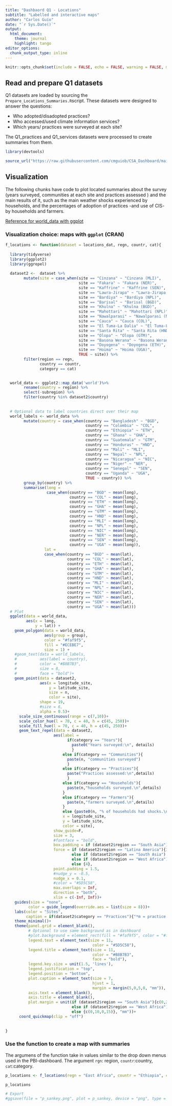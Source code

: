 ```yaml
---
title: "Dashbaord Q1 - Locations"
subtitle: "Labelled and interactive maps"
author: "Carlos Guío"
date: "`r Sys.Date()`"
output:
  html_document:
    theme: journal
    highlight: tango
editor_options: 
  chunk_output_type: inline
---
```


```r

knitr::opts_chunk$set(include = FALSE, echo = FALSE, warning = FALSE, message = FALSE, fig.align="center", fig.showtext = TRUE, fig.retina = 1, dpi = 300, out.width = "90%")


```


## Read and prepare Q1 datasets

Q1 datasets are loaded by sourcing the `Prepare_Locations_Summaries.R`script. These datasets were designed to answer the questions:

* Who adopted/disadopted practices?
* Who accessed/used climate information services?
* Which years/ practices were surveyed at each site?

The Q1_practices and Q1_services datasets were processed to create summaries from them.


```r
library(devtools)

source_url("https://raw.githubusercontent.com/cmguiob/CSA_Dashboard/main/R/Prepare_Locations_Summaries.R")

```

## Visualization

The following chunks have code to plot  located summaries about the survey (years surveyed, communities at each site and practices assessed ) and the main results of it, such as the main weather shocks experienced by households, and the percentages of adoption of practices -and use of CIS- by households and farmers. 


[Reference for world_data with ggplot](https://ggplot2.tidyverse.org/reference/map_data.html)

### Visualization choice: maps with `ggplot` (CRAN)

```r

f_locations <- function(dataset = locations_dat, regn, countr, cat){
  
  library(tidyverse)
  library(ggplot2)
  library(ggrepel)
  
  dataset2 <-  dataset %>%
        mutate(site = case_when(site == "Cinzana" ~ "Cinzana (MLI)",
                                site == "Fakara" ~ "Fakara (NER)",
                                site == "Kaffrine" ~ "Kaffrine (SEN)",
                                site == "Lawra-Jirapa" ~ "Lawra-Jirapa (GHA)",
                                site == "Bardiya" ~ "Bardiya (NPL)",
                                site == "Barisal" ~ "Barisal (BGD)",
                                site == "Khulna" ~ "Khulna (BGD)",
                                site == "Mahottari" ~ "Mahottari (NPL)",
                                site == "Nawalparasi" ~ "Nawalparasi (NPL)",
                                site == "Cauca" ~ "Cauca (COL)",
                                site == "El Tuma-La Dalia" ~ "El Tuma-La Dalia (NIC)",
                                site == "Santa Rita" ~ "Santa Rita (HND)",
                                site == "Olopa" ~ "Olopa (GTM)",
                                site == "Basona Werana" ~ "Basona Werana (ETH)",
                                site == "Doyogena" ~ "Doyogena (ETH)",
                                site == "Hoima" ~ "Hoima (UGA)",
                                TRUE ~ site)) %>%
        filter(region == regn,
               country == countr,
               category == cat)
        

  world_data <- ggplot2::map_data('world')%>%
        rename(country = region) %>%
        select(-subregion) %>%
        filter(country %in% dataset2$country)
  
  
  # Optional data to label countries direct over their map
  world_labels <- world_data %>%
        mutate(country = case_when(country == "Bangladesh" ~ "BGD",
                                   country == "Colombia" ~ "COL",
                                   country == "Ethiopia" ~ "ETH",
                                   country == "Ghana" ~ "GHA",
                                   country == "Guatemala" ~ "GTM",
                                   country == "Honduras" ~ "HND",
                                   country == "Mali" ~ "MLI",
                                   country == "Nepal" ~ "NPL",
                                   country == "Nicaragua" ~ "NIC",
                                   country == "Niger" ~ "NER",
                                   country == "Senegal" ~ "SEN",
                                   country == "Uganda" ~ "UGA",
                                   TRUE ~ country)) %>%
        group_by(country) %>%
        summarise(long = 
                  case_when(country == "BGD" ~ mean(long),
                            country == "COL" ~ mean(long),
                            country == "ETH" ~ mean(long),
                            country == "GHA" ~ mean(long),
                            country == "GTM" ~ mean(long),
                            country == "HND" ~ mean(long),
                            country == "MLI" ~ mean(long),
                            country == "NPL" ~ mean(long),
                            country == "NIC" ~ mean(long),
                            country == "NER" ~ mean(long),
                            country == "SEN" ~ mean(long),
                            country == "UGA" ~ mean(long)), 
                 lat = 
                 case_when(country == "BGD" ~ mean(lat),
                           country == "COL" ~ mean(lat),
                           country == "ETH" ~ mean(lat),
                           country == "GHA" ~ mean(lat),
                           country == "GTM" ~ mean(lat),
                           country == "HND" ~ mean(lat),
                           country == "MLI" ~ mean(lat),
                           country == "NPL" ~ mean(lat),
                           country == "NIC" ~ mean(lat),
                           country == "NER" ~ mean(lat),
                           country == "SEN" ~ mean(lat),
                           country == "UGA" ~ mean(lat)))
  # Plot
  ggplot(data = world_data,
         aes(x = long, 
             y = lat)) +
    geom_polygon(data = world_data,
                 aes(group = group),
                 color = "#faf9f5", 
                 fill = "#ECEBE7", 
                 size = 1) +
    #geom_text(data = world_labels, 
    #          aes(label = country),
    #          color = "#B8B7B3",
    #          size = 8,
    #          face = "bold")+
    geom_point(data = dataset2,
               aes(x = longitude_site, 
                   y = latitude_site, 
                   size = n,
                   color = site),
               shape = 19,
               #size = 6,
               alpha = 0.5)+
      scale_size_continuous(range = c(7,10))+
      scale_color_hue(l = 70, c = 40, h = c(45, 250))+
      scale_fill_hue(l = 70, c = 40, h = c(45, 250))+
      geom_text_repel(data = dataset2,
                     aes(label = 
                           if(category == "Years"){
                             paste0("Years surveyed:\n", details)
                             } 
                         else if(category == "Communities"){
                           paste(n, "communities surveyed")
                           }
                         else if(category == "Practices"){
                           paste("Practices assessed:\n",details)
                           }
                         else if(category == "Households"){
                           paste(n,"households surveyed.\n",details)
                         }
                         else if(category == "Farmers"){
                           paste(n,"farmers surveyed.\n",details)
                         }
                         else {paste0(n, "% of households had shocks.\n From them:\n",details)},
                         x = longitude_site, 
                         y = latitude_site,
                         color = site),
                     show_guide=F,
                     size = 3,
                     #fontface = "bold",
                     box.padding = if (dataset2$region == "South Asia"){2.5} else {3.5},
                     force = if (dataset2$region == "Latina America"){3.5} 
                             else if (dataset2$region == "South Asia") {4}
                             else if (dataset2$region == "West Africa") {3}
                             else {4},
                     point.padding = 1.5,
                     #nudge_y = -0.5,
                     nudge_x = 0.1,
                     #color = "#5D5C58",
                     max.overlaps = Inf,
                     direction = "both",
                     xlim = c(-Inf, Inf))+
    guides(size = "none",
          color = guide_legend(override.aes = list(size = 8)))+
    labs(color = "Sites",
         caption = if(dataset2$category == "Practices"){"*m = practice has mitigation features, g: gender impact"})+
    theme_minimal()+
    theme(panel.grid = element_blank(),
          # Optional to use same background as in dashboard
          #plot.background = element_rect(fill = "#faf9f5", color = "#faf9f5"),
          legend.text = element_text(size = 11, 
                                      color = "#5D5C58"),
          legend.title = element_text(size = 11,
                                      color = "#B8B7B3",
                                      face = "bold"),
          legend.key.size = unit(1.5, 'lines'),
          legend.justification = "top",
          legend.position = "bottom",
          plot.caption = element_text(size = 7, 
                                      hjust = 1, 
                                      margin = margin(5,0,5,0, "mm")),
          axis.text = element_blank(),
          axis.title = element_blank(),
          plot.margin = unit(if (dataset2$region == "South Asia"){c(0,20,0,-20)}
                             else if (dataset2$region == "West Africa"){c(0,15,0,35)}
                             else {c(0,10,0,15)}, "mm"))+
      coord_quickmap(clip = "off")
  
  
}


```


### Use the function to create a map with summaries

The argumens of the function take in values similar to the drop down menus used in the PBI-dashboard. The argument `rgn`: region, `countr`:country, `cat`:category.


```r

p_locations <- f_locations(regn = "East Africa", countr = "Ethiopia", cat = "Practices")

p_locations

# Export
#ggsave(file = "p_sankey.png", plot = p_sankey, device = "png", type = "cairo", path = "Input a path from your PC, dpi = 300, width = 9.5, height = 5)

```
